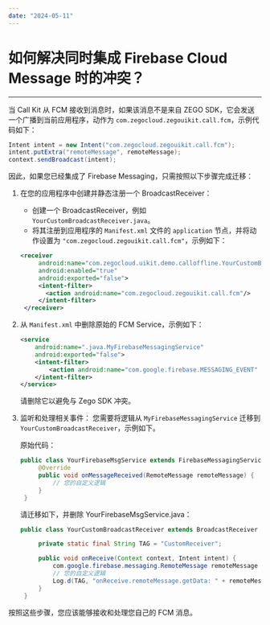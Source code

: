 ```yaml
---
date: "2024-05-11"
---
```

# 如何解决同时集成 Firebase Cloud Message 时的冲突？

---

当 Call Kit 从 FCM 接收到消息时，如果该消息不是来自 ZEGO SDK，它会发送一个广播到当前应用程序，动作为 `com.zegocloud.zegouikit.call.fcm`，示例代码如下：

```java
Intent intent = new Intent("com.zegocloud.zegouikit.call.fcm");
intent.putExtra("remoteMessage", remoteMessage);
context.sendBroadcast(intent);
```

因此，如果您已经集成了 Firebase Messaging，只需按照以下步骤完成迁移：

1. 在您的应用程序中创建并静态注册一个 BroadcastReceiver：
   - 创建一个 BroadcastReceiver，例如 `YourCustomBroadcastReceiver.java`。
   - 将其注册到应用程序的 `Manifest.xml` 文件的 `application` 节点，并将动作设置为 `"com.zegocloud.zegouikit.call.fcm"`，示例如下：
   ```xml
   <receiver
        android:name="com.zegocloud.uikit.demo.calloffline.YourCustomBroadcastReceiver"
        android:enabled="true"
        android:exported="false">
        <intent-filter>
          <action android:name="com.zegocloud.zegouikit.call.fcm"/>
        </intent-filter>
    </receiver>
   ```
2. 从 `Manifest.xml` 中删除原始的 FCM Service，示例如下：
    ```xml
    <service
        android:name=".java.MyFirebaseMessagingService"
        android:exported="false">
        <intent-filter>
            <action android:name="com.google.firebase.MESSAGING_EVENT" />
        </intent-filter>
    </service>
    ```
   请删除它以避免与 Zego SDK 冲突。

3. 监听和处理相关事件：
   您需要将逻辑从 `MyFirebaseMessagingService` 迁移到 `YourCustomBroadcastReceiver`，示例如下。

   原始代码：
   ```java
   public class YourFirebaseMsgService extends FirebaseMessagingService {
        @Override
        public void onMessageReceived(RemoteMessage remoteMessage) {
            // 您的自定义逻辑
        }
    }
   ```
   请迁移如下，并删除 YourFirebaseMsgService.java：

   ```java
   public class YourCustomBroadcastReceiver extends BroadcastReceiver {

        private static final String TAG = "CustomReceiver";

        public void onReceive(Context context, Intent intent) {
            com.google.firebase.messaging.RemoteMessage remoteMessage = intent.getParcelableExtra("remoteMessage");
            // 您的自定义逻辑
            Log.d(TAG, "onReceive.remoteMessage.getData: " + remoteMessage.getData());
        }
    }
   ```
按照这些步骤，您应该能够接收和处理您自己的 FCM 消息。

